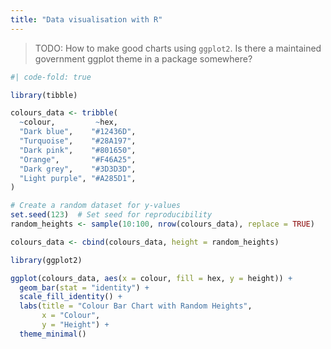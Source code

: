 ```yaml
---
title: "Data visualisation with R"
---
```


> TODO: How to make good charts using `ggplot2`. Is there a maintained government ggplot theme in a package somewhere?

```r
#| code-fold: true

library(tibble)

colours_data <- tribble(
  ~colour,         ~hex,
  "Dark blue",    "#12436D",
  "Turquoise",    "#28A197",
  "Dark pink",    "#801650",
  "Orange",       "#F46A25",
  "Dark grey",    "#3D3D3D",
  "Light purple", "#A285D1",
)

# Create a random dataset for y-values
set.seed(123)  # Set seed for reproducibility
random_heights <- sample(10:100, nrow(colours_data), replace = TRUE)

colours_data <- cbind(colours_data, height = random_heights)

library(ggplot2)

ggplot(colours_data, aes(x = colour, fill = hex, y = height)) +
  geom_bar(stat = "identity") +
  scale_fill_identity() +
  labs(title = "Colour Bar Chart with Random Heights",
       x = "Colour",
       y = "Height") +
  theme_minimal()
```

